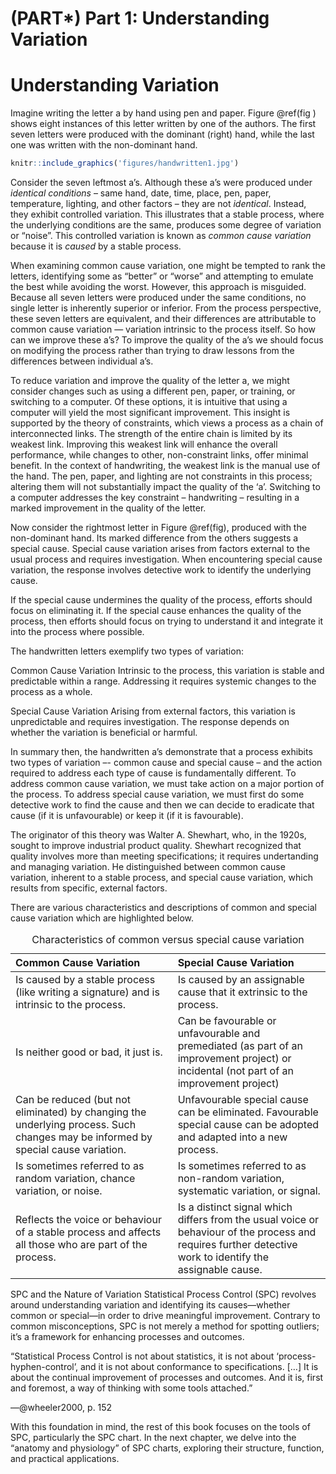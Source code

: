 # (PART\*) Part 1: Understanding Variation {-}

# Understanding Variation {#variation}

Imagine writing the letter a by hand using pen and paper. Figure @ref(fig
) shows eight instances of this letter written by one of the authors. The first seven letters were produced with the dominant (right) hand, while the last one was written with the non-dominant hand.

```r
knitr::include_graphics('figures/handwritten1.jpg')
```

Consider the seven leftmost a's. Although these a's were produced under *identical conditions* -- same hand, date, time, place, pen, paper, temperature, lighting, and other factors -- they are not *identical*. Instead, they exhibit controlled variation. This illustrates that a stable process, where the underlying conditions are the same, produces some degree of variation or "noise". This controlled variation is known as *common cause variation* because it is *caused* by a stable process.

When examining common cause variation, one might be tempted to rank the letters, identifying some as "better" or "worse" and attempting to emulate the best while avoiding the worst. However, this approach is misguided. Because all seven letters were produced under the same conditions, no single letter is inherently superior or inferior. From the process perspective, these seven letters are equivalent, and their differences are attributable to common cause variation — variation intrinsic to the process itself. So how can we improve these a's?  To improve the quality of the a's we should focus on modifying the process rather than trying to draw lessons from the differences between individual a's.

To reduce variation and improve the quality of the letter a, we might consider changes such as using a different pen, paper, or training, or switching to a computer. Of these options, it is intuitive that using a computer will yield the most significant improvement. This insight is supported by the theory of constraints, which views a process as a chain of interconnected links. The strength of the entire chain is limited by its weakest link. Improving this weakest link will enhance the overall performance, while changes to other, non-constraint links, offer minimal benefit. In the context of handwriting, the weakest link is the manual use of the hand. The pen, paper, and lighting are not constraints in this process; altering them will not substantially impact the quality of the 'a'. Switching to a computer addresses the key constraint -- handwriting -- resulting in a marked improvement in the quality of the letter.

Now consider the rightmost letter in Figure @ref(fig), produced with the non-dominant hand. Its marked difference from the others suggests a special cause. Special cause variation arises from factors external to the usual process and requires investigation. When encountering special cause variation, the response involves detective work to identify the underlying cause.

If the special cause undermines the quality of the process, efforts should focus on eliminating it.
If the special cause enhances the quality of the process, then efforts should focus on trying to understand it and integrate it into the process where possible.

The handwritten letters exemplify two types of variation:

Common Cause Variation
Intrinsic to the process, this variation is stable and predictable within a range. Addressing it requires systemic changes to the process as a whole.

Special Cause Variation
Arising from external factors, this variation is unpredictable and requires investigation. The response depends on whether the variation is beneficial or harmful.

In summary then, the handwritten a's demonstrate that a process exhibits two types of variation –- common cause and special cause -- and the action required to address each type of cause is fundamentally different. To address common cause variation, we must take action on a major portion of the process. To address special cause variation, we must first do some detective work to find the cause and then we can decide to eradicate that cause (if it is unfavourable) or keep it (if it is favourable).

The originator of this theory was Walter A. Shewhart, who, in the 1920s, sought to improve industrial product quality. Shewhart recognized that quality involves more than meeting specifications; it requires undertanding and managing variation. He distinguished between common cause variation, inherent to a stable process, and special cause variation, which results from specific, external factors.

There are various characteristics and descriptions of common and special cause variation which are highlighted below.

--------------------------------------------------------------------------------
Common Cause Variation                    Special Cause Variation
----------------------------------------  --------------------------------------
Is caused by a stable process (like       Is caused by an assignable cause that
writing a signature) and is intrinsic     it extrinsic to the process.
to the process.

Is neither good or bad, it just is.       Can be favourable or unfavourable and
                                          premediated (as part of an improvement
                                          project) or incidental (not part of an
                                          improvement project)
                                          
Can be reduced (but not eliminated) by    Unfavourable special cause can be
changing the underlying process.          eliminated. Favourable special cause
Such changes may be informed by           can be adopted and adapted into a new
special cause variation.                  process.

Is sometimes referred to as random        Is sometimes referred to as non-random
variation, chance variation, or noise.    variation, systematic variation, or
                                          signal.
                                          
Reflects the voice or behaviour of a      Is a distinct signal which differs
stable process and affects all those      from the usual voice or behaviour of
who are part of the process.              the process and requires further
                                          detective work to identify the
                                          assignable cause.
--------------------------------------------------------------------------------
Table: Characteristics of common versus special cause variation

SPC and the Nature of Variation
Statistical Process Control (SPC) revolves around understanding variation and identifying its causes—whether common or special—in order to drive meaningful improvement. Contrary to common misconceptions, SPC is not merely a method for spotting outliers; it’s a framework for enhancing processes and outcomes.

"Statistical Process Control is not about statistics, it is not about 'process-hyphen-control', and it is not about conformance to specifications. […] It is about the continual improvement of processes and outcomes. And it is, first and foremost, a way of thinking with some tools attached."

—@wheeler2000, p. 152

With this foundation in mind, the rest of this book focuses on the tools of SPC, particularly the SPC chart. In the next chapter, we delve into the “anatomy and physiology” of SPC charts, exploring their structure, function, and practical applications.


